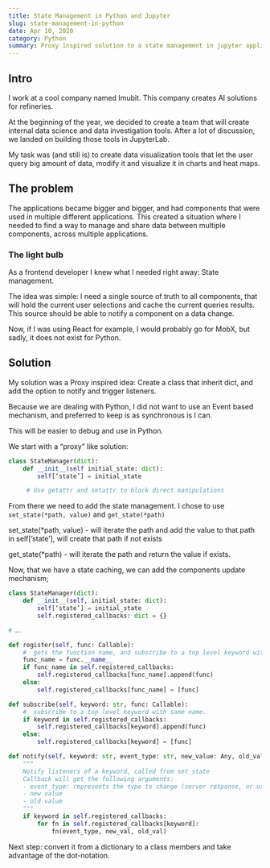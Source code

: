```yaml
---
title: State Management in Python and Jupyter
slug: state-management-in-python
date: Apr 10, 2020
category: Python
summary: Proxy inspired solution to a state management in jupyter applications
---
```


## Intro

I work at a cool company named Imubit.
This company creates AI solutions for refineries.

At the beginning of the year, we decided to create a team that will create internal data science and data investigation tools.
After a lot of discussion, we landed on building those tools in JupyterLab.

My task was (and still is) to create data visualization tools that let the user query big amount of data, modify it and visualize it in charts and heat maps.

## The problem

The applications became bigger and bigger, and had components that were used in multiple different applications.
This created a situation where I needed to find a way to manage and share data between multiple components, across multiple applications.

### The light bulb

As a frontend developer I knew what I needed right away: State management.

The idea was simple:
I need a single source of truth to all components, that will hold the current user selections and cache the current queries results.
This source should be able to notify a component on a data change.

Now, if I was using React for example, I would probably go for MobX, but sadly, it does not exist for Python.

## Solution

My solution was a Proxy inspired idea:
Create a class that inherit dict, and add the option to notify and trigger listeners.

Because we are dealing with Python, I did not want to use an Event based mechanism, and preferred to keep is as synchronous is I can.

This will be easier to debug and use in Python.

We start with a “proxy” like solution:

```python
class StateManager(dict):
	def __init__(self initial_state: dict):
		self[‘state’] = initial_state

	 # Use getattr and setattr to block direct manipulations
```

From there we need to add the state management.
I chose to use `set_state(*path, value)` and `get_state(*path)`

set_state(\*path, value) - will iterate the path and add the value to that path in self[’state’], will create that path if not exists

get_state(\*path) - will iterate the path and return the value if exists.

Now, that we have a state caching, we can add the components update mechanism;

```python
class StateManager(dict):
	def __init__(self, initial_state: dict):
		self[‘state’] = initial_state
		self.registered_callbacks: dict = {}

# ….
```

```python
def register(self, func: Callable):
	#  gets the function name, and subscribe to a top level keyword with that name.
	func_name = func.__name__
	if func_name in self.registered_callbacks:
		self.registered_callbacks[func_name].append(func)
	else:
		self.registered_callbacks[func_name] = [func]
```

```python
def subscribe(self, keyword: str, func: Callable):
	#  subscribe to a top level keyword with same name.
	if keyword in self.registered_callbacks:
		self.registered_callbacks[keyword].append(func)
	else:
		self.registered_callbacks[keyword] = [func]
```

```python
def notify(self, keyword: str, event_type: str, new_value: Any, old_value: Any):
	"""
	Notify listeners of a keyword, called from set_state
	Callback will get the following arguments:
	- event_type: represents the type to change (server response, or user selection)
	- new value
	- old value
	"""
	if keyword in self.registered_callbacks:
		for fn in self.registered_callbacks[keyword]:
			fn(event_type, new_val, old_val)
```

Next step: convert it from a dictionary to a class members and take advantage of the dot-notation.
